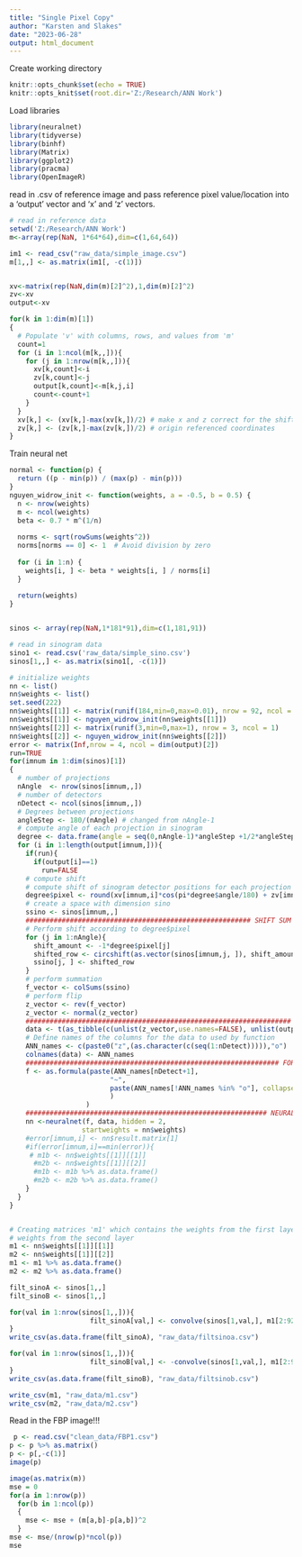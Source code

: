 ```yaml
---
title: "Single Pixel Copy"
author: "Karsten and Slakes"
date: "2023-06-28"
output: html_document
---
```


Create working directory
```r
knitr::opts_chunk$set(echo = TRUE)
knitr::opts_knit$set(root.dir='Z:/Research/ANN Work')
```



Load libraries
```r
library(neuralnet)
library(tidyverse)
library(binhf)
library(Matrix)
library(ggplot2)
library(pracma)
library(OpenImageR)
```

read in .csv of reference image and pass reference pixel value/location into a 'output' vector and 'x' and 'z' vectors. 

```r
# read in reference data
setwd('Z:/Research/ANN Work')
m<-array(rep(NaN, 1*64*64),dim=c(1,64,64))

im1 <- read_csv("raw_data/simple_image.csv")
m[1,,] <- as.matrix(im1[, -c(1)])


xv<-matrix(rep(NaN,dim(m)[2]^2),1,dim(m)[2]^2)
zv<-xv
output<-xv

for(k in 1:dim(m)[1])
{
  # Populate 'v' with columns, rows, and values from 'm'
  count=1
  for (i in 1:ncol(m[k,,])){
    for (j in 1:nrow(m[k,,])){
      xv[k,count]<-i
      zv[k,count]<-j
      output[k,count]<-m[k,j,i]
      count<-count+1
    }
  }
  xv[k,] <- (xv[k,]-max(xv[k,])/2) # make x and z correct for the shift flip sum code
  zv[k,] <- (zv[k,]-max(zv[k,])/2) # origin referenced coordinates
}
```

Train neural net
```r
normal <- function(p) {
  return ((p - min(p)) / (max(p) - min(p)))
}
nguyen_widrow_init <- function(weights, a = -0.5, b = 0.5) {
  n <- nrow(weights)
  m <- ncol(weights)
  beta <- 0.7 * m^(1/n)
  
  norms <- sqrt(rowSums(weights^2))
  norms[norms == 0] <- 1  # Avoid division by zero
  
  for (i in 1:n) {
    weights[i, ] <- beta * weights[i, ] / norms[i]
  }
  
  return(weights)
}


sinos <- array(rep(NaN,1*181*91),dim=c(1,181,91))

# read in sinogram data
sino1 <- read.csv('raw_data/simple_sino.csv')
sinos[1,,] <- as.matrix(sino1[, -c(1)])

# initialize weights
nn <- list()
nn$weights <- list()
set.seed(222) 
nn$weights[[1]] <- matrix(runif(184,min=0,max=0.01), nrow = 92, ncol = 2)
nn$weights[[1]] <- nguyen_widrow_init(nn$weights[[1]])
nn$weights[[2]] <- matrix(runif(3,min=0,max=1), nrow = 3, ncol = 1)
nn$weights[[2]] <- nguyen_widrow_init(nn$weights[[2]])
error <- matrix(Inf,nrow = 4, ncol = dim(output)[2])
run=TRUE
for(imnum in 1:dim(sinos)[1])
{
  # number of projections
  nAngle  <- nrow(sinos[imnum,,])
  # number of detectors
  nDetect <- ncol(sinos[imnum,,])
  # Degrees between projections
  angleStep <- 180/(nAngle) # changed from nAngle-1
  # compute angle of each projection in sinogram
  degree <- data.frame(angle = seq(0,nAngle-1)*angleStep +1/2*angleStep)
  for (i in 1:length(output[imnum,])){
    if(run){
      if(output[i]==1)
        run=FALSE
    # compute shift
    # compute shift of sinogram detector positions for each projection based on current image pixel
    degree$pixel <- round(xv[imnum,i]*cos(pi*degree$angle/180) + zv[imnum,i]*sin(pi*degree$angle/180))
    # create a space with dimension sino
    ssino <- sinos[imnum,,]   
    ######################################################## SHIFT SUM FLIP 
    # Perform shift according to degree$pixel
    for (j in 1:nAngle){ 
      shift_amount <- -1*degree$pixel[j]
      shifted_row <- circshift(as.vector(sinos[imnum,j, ]), shift_amount)
      ssino[j, ] <- shifted_row
    }
    # perform summation
    f_vector <- colSums(ssino) 
    # perform flip
    z_vector <- rev(f_vector)
    z_vector <- normal(z_vector)
    ################################################################## DATA
    data <- t(as_tibble(c(unlist(z_vector,use.names=FALSE), unlist(output[i],use.names=FALSE))))
    # Define names of the columns for the data to used by function 
    ANN_names <- c(paste0("z",(as.character(c(seq(1:nDetect))))),"o") 
    colnames(data) <- ANN_names
    ############################################################### FORMULA
    f <- as.formula(paste(ANN_names[nDetect+1],
                         "~",
                         paste(ANN_names[!ANN_names %in% "o"], collapse = " + ")
                         )
                   ) 
    ############################################################ NEURAL NET
    nn <-neuralnet(f, data, hidden = 2,
                  startweights = nn$weights)
    #error[imnum,i] <- nn$result.matrix[1]
    #if(error[imnum,i]==min(error)){
     # m1b <- nn$weights[[1]][[1]]
      #m2b <- nn$weights[[1]][[2]]
      #m1b <- m1b %>% as.data.frame()
      #m2b <- m2b %>% as.data.frame()
    }
  }
}


# Creating matrices 'm1' which contains the weights from the first layer and 'm2' which contains the
# weights from the second layer
m1 <- nn$weights[[1]][[1]]
m2 <- nn$weights[[1]][[2]]
m1 <- m1 %>% as.data.frame()
m2 <- m2 %>% as.data.frame()
```

```r
filt_sinoA <- sinos[1,,]
filt_sinoB <- sinos[1,,]

for(val in 1:nrow(sinos[1,,])){
                    filt_sinoA[val,] <- convolve(sinos[1,val,], m1[2:92,1], type ="circular")
}
write_csv(as.data.frame(filt_sinoA), "raw_data/filtsinoa.csv")

for(val in 1:nrow(sinos[1,,])){
                    filt_sinoB[val,] <- -convolve(sinos[1,val,], m1[2:92,2], type ="circular")
}
write_csv(as.data.frame(filt_sinoB), "raw_data/filtsinob.csv")

write_csv(m1, "raw_data/m1.csv")
write_csv(m2, "raw_data/m2.csv")

```


Read in the FBP image!!!

```r
 p <- read.csv("clean_data/FBP1.csv")
p <- p %>% as.matrix()
p <- p[,-c(1)]
image(p)
```
```r
image(as.matrix(m))
mse = 0
for(a in 1:nrow(p))
  for(b in 1:ncol(p))
  {
    mse <- mse + (m[a,b]-p[a,b])^2
  }
mse <- mse/(nrow(p)*ncol(p))
mse
```


